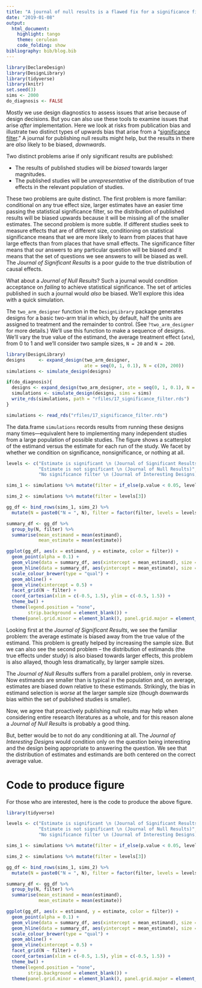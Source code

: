 ```yaml
---
title: "A journal of null results is a flawed fix for a significance filter"
date: "2019-01-08"
output:
  html_document:
    highlight: tango
    theme: cerulean
    code_folding: show
bibliography: bib/blog.bib    
---
```


```r
library(DeclareDesign)
library(DesignLibrary)
library(tidyverse)
library(knitr)
set.seed(3)
sims <- 2000
do_diagnosis <- FALSE
```

Mostly we use design diagnostics to assess issues that arise because of design decisions. But you can also use these tools to examine issues that arise *after* implementation. Here we look at risks from publication bias and illustrate two distinct types of upwards bias that arise from  a "[significance filter](https://andrewgelman.com/2011/09/10/the-statistical-significance-filter/)." A journal for publishing null results might help, but the results in there are *also* likely to be biased, *downwards*.

Two distinct problems arise if only significant results are published:

* The results of published studies will be *biased* towards larger magnitudes. 
* The published studies will be *unrepresentative* of the distribution of true effects in the relevant population of studies. 

These two problems are quite distinct. The first problem is more familiar: conditional on any true effect size, larger estimates have an easier time passing the statistical significance filter, so the distribution of published results will be biased upwards because it will be missing all of the smaller estimates.  The second problem is more subtle. If different studies seek to measure effects that are of different size, conditioning on statistical significance means that we are more likely to learn from places that have large effects than from places that have small effects. The significance filter means that our answers to any particular question will be biased *and* it means that the set of questions we see answers to will be biased as well. The *Journal of Significant Results* is a poor guide to the true distribution of causal effects.

What about a *Journal of Null Results*? Such a journal would condition acceptance on *failing* to achieve statistical significance. The set of articles published in such a journal would *also* be biased. We'll explore this idea with a quick simulation.


The `two_arm_designer` function in the `DesignLibrary` package generates designs for a basic two-arm trial in which, by default, half the units are assigned to treatment and the remainder to control. (See `?two_arm_designer` for more details.) We'll use this function to make a sequence of designs. We'll vary the true value of the estimand, the average treatment effect (`ate`), from 0 to 1 and we'll consider two sample sizes, `N = 20` and `N = 200`.

```r
library(DesignLibrary)
designs     <- expand_design(two_arm_designer, 
                             ate = seq(0, 1, 0.1), N = c(20, 200))
simulations <- simulate_design(designs)
```

```r
if(do_diagnosis){
  designs <- expand_design(two_arm_designer, ate = seq(0, 1, 0.1), N = c(20, 200))
  simulations <- simulate_design(designs, sims = sims)
  write_rds(simulations, path = "rfiles/17_significance_filter.rds")
}

simulations <- read_rds("rfiles/17_significance_filter.rds") 
```

The data.frame `simulations` records results from running these designs many times---equivalent here to implementing many independent studies from a large population of possible studies. The figure shows a scatterplot of the estimand versus the estimate for each run of the study. We facet by whether we condition on significance, nonsignificance, or nothing at all.

```r

levels <- c("Estimate is significant \n (Journal of Significant Results)", 
            "Estimate is not significant \n (Journal of Null Results)", 
            "No significance filter \n (Journal of Interesting Designs)")

sims_1 <- simulations %>% mutate(filter = if_else(p.value < 0.05, levels[1], levels[2]))

sims_2 <- simulations %>% mutate(filter = levels[3])

gg_df <- bind_rows(sims_1, sims_2) %>%
  mutate(N = paste0("N = ", N), filter = factor(filter, levels = levels))

summary_df <- gg_df %>%
  group_by(N, filter) %>%
  summarise(mean_estimand = mean(estimand),
            mean_estimate = mean(estimate))

ggplot(gg_df, aes(x = estimand, y = estimate, color = filter)) +
  geom_point(alpha = 0.1) +
  geom_vline(data = summary_df, aes(xintercept = mean_estimand), size = 1.2, alpha = 1, color = "darkgrey") +
  geom_hline(data = summary_df, aes(yintercept = mean_estimate), size = 1.2, alpha = 1, color = "darkgrey") +
  scale_colour_brewer(type = "qual") +
  geom_abline() +
  geom_vline(xintercept = 0.5) +
  facet_grid(N ~ filter) +
  coord_cartesian(xlim = c(-0.5, 1.5), ylim = c(-0.5, 1.5)) +
  theme_bw() +
  theme(legend.position = "none",
        strip.background = element_blank()) +
  theme(panel.grid.minor = element_blank(), panel.grid.major = element_blank(), panel.background = element_blank())
```

Looking first at the *Journal of Significant Results*, we see the familiar problem: the average estimate is biased away from the true value of the estimand. This problem is greatly helped by increasing the sample size. But we can also see the second problem -- the distribution of estimands (the true effects under study) is also biased towards larger effects, this problem is also allayed, though less dramatically, by larger sample sizes.

The *Journal of Null Results* suffers from a parallel problem, only in reverse. Now estimands are smaller than is typical in the population and, on average, estimates are biased down relative to these estimands. Strikingly, the bias in estimand selection is *worse* at the larger sample size (though downwards bias within the set of published studies is smaller).

Now, we agree that proactively publishing null results may help when considering entire research literatures as a whole, and for this reason alone a *Journal of Null Results* is probably a good thing. 

But, better would be to not do any conditioning at all. The *Journal of Interesting Designs* would condition only on the question being interesting and the design being appropriate to answering the question. We see that the distribution of estimates and estimands are both centered on the correct average value. 
<!-- Of course, reasonable people may differ on what consititutes interesting questions and appropriate designs -- in this example, we make the (perhaps overly generous) assumption that all of the questions are worth asking and can be answered well by their designs. -->

<!--
# Keep thinking 

Interestingly, if there is important heterogeneity in effects across studies, having a large *N* addresses the second problem described above but the first problem persists --- even though results for individual studies will be accurate, the results in the published record will not be accurate for the population.

Can you show this?
-->

# Code to produce figure

For those who are interested, here is the code to produce the above figure.

```r
library(tidyverse)

levels <- c("Estimate is significant \n (Journal of Significant Results)", 
            "Estimate is not significant \n (Journal of Null Results)", 
            "No significance filter \n (Journal of Interesting Designs)")

sims_1 <- simulations %>% mutate(filter = if_else(p.value < 0.05, levels[1], levels[2]))

sims_2 <- simulations %>% mutate(filter = levels[3])

gg_df <- bind_rows(sims_1, sims_2) %>%
  mutate(N = paste0("N = ", N), filter = factor(filter, levels = levels))

summary_df <- gg_df %>%
  group_by(N, filter) %>%
  summarise(mean_estimand = mean(estimand),
            mean_estimate = mean(estimate))

ggplot(gg_df, aes(x = estimand, y = estimate, color = filter)) +
  geom_point(alpha = 0.1) +
  geom_vline(data = summary_df, aes(xintercept = mean_estimand), size = 1.2, alpha = 1, color = "darkgrey") +
  geom_hline(data = summary_df, aes(yintercept = mean_estimate), size = 1.2, alpha = 1, color = "darkgrey") +
  scale_colour_brewer(type = "qual") +
  geom_abline() +
  geom_vline(xintercept = 0.5) +
  facet_grid(N ~ filter) +
  coord_cartesian(xlim = c(-0.5, 1.5), ylim = c(-0.5, 1.5)) +
  theme_bw() +
  theme(legend.position = "none",
        strip.background = element_blank()) +
  theme(panel.grid.minor = element_blank(), panel.grid.major = element_blank(), panel.background = element_blank())
```

